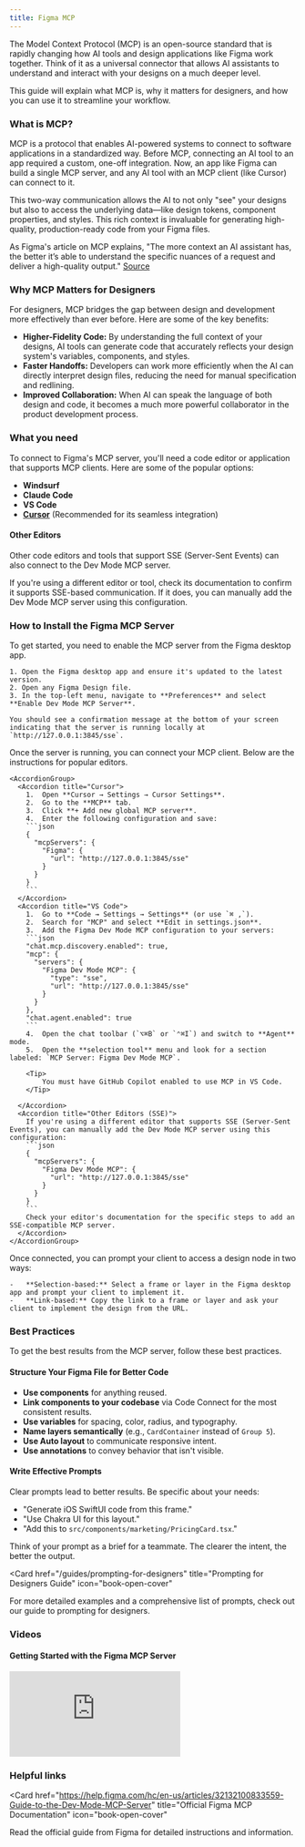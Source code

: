```yaml
---
title: Figma MCP
---
```


The Model Context Protocol (MCP) is an open-source standard that is rapidly changing how AI tools and design applications like Figma work together. Think of it as a universal connector that allows AI assistants to understand and interact with your designs on a much deeper level.

This guide will explain what MCP is, why it matters for designers, and how you can use it to streamline your workflow.

### What is MCP?

MCP is a protocol that enables AI-powered systems to connect to software applications in a standardized way. Before MCP, connecting an AI tool to an app required a custom, one-off integration. Now, an app like Figma can build a single MCP server, and any AI tool with an MCP client (like Cursor) can connect to it.

This two-way communication allows the AI to not only "see" your designs but also to access the underlying data—like design tokens, component properties, and styles. This rich context is invaluable for generating high-quality, production-ready code from your Figma files.

As Figma's article on MCP explains, "The more context an AI assistant has, the better it’s able to understand the specific nuances of a request and deliver a high-quality output." [Source](https://www.figma.com/resource-library/what-is-mcp/)

### Why MCP Matters for Designers

For designers, MCP bridges the gap between design and development more effectively than ever before. Here are some of the key benefits:

*   **Higher-Fidelity Code:** By understanding the full context of your designs, AI tools can generate code that accurately reflects your design system's variables, components, and styles.
*   **Faster Handoffs:** Developers can work more efficiently when the AI can directly interpret design files, reducing the need for manual specification and redlining.
*   **Improved Collaboration:** When AI can speak the language of both design and code, it becomes a much more powerful collaborator in the product development process.

### What you need

To connect to Figma's MCP server, you'll need a code editor or application that supports MCP clients. Here are some of the popular options:

- **Windsurf**
- **Claude Code**
- **VS Code**
- **[Cursor](https://www.cursor.com/dashboard)** (Recommended for its seamless integration)

#### Other Editors

Other code editors and tools that support SSE (Server-Sent Events) can also connect to the Dev Mode MCP server.

If you're using a different editor or tool, check its documentation to confirm it supports SSE-based communication. If it does, you can manually add the Dev Mode MCP server using this configuration.

### How to Install the Figma MCP Server

<Steps>
  <Step title="Enable the MCP Server in Figma">
    To get started, you need to enable the MCP server from the Figma desktop app.

    1. Open the Figma desktop app and ensure it's updated to the latest version.
    2. Open any Figma Design file.
    3. In the top-left menu, navigate to **Preferences** and select **Enable Dev Mode MCP Server**.

    You should see a confirmation message at the bottom of your screen indicating that the server is running locally at `http://127.0.0.1:3845/sse`.
  </Step>

  <Step title="Set up your MCP Client">
    Once the server is running, you can connect your MCP client. Below are the instructions for popular editors.

    <AccordionGroup>
      <Accordion title="Cursor">
        1.  Open **Cursor → Settings → Cursor Settings**.
        2.  Go to the **MCP** tab.
        3.  Click **+ Add new global MCP server**.
        4.  Enter the following configuration and save:
        ```json
        {
          "mcpServers": {
            "Figma": {
              "url": "http://127.0.0.1:3845/sse"
            }
          }
        }
        ```
      </Accordion>
      <Accordion title="VS Code">
        1.  Go to **Code → Settings → Settings** (or use `⌘ ,`).
        2.  Search for "MCP" and select **Edit in settings.json**.
        3.  Add the Figma Dev Mode MCP configuration to your servers:
        ```json
        "chat.mcp.discovery.enabled": true,
        "mcp": {
          "servers": {
            "Figma Dev Mode MCP": {
              "type": "sse",
              "url": "http://127.0.0.1:3845/sse"
            }
          }
        },
        "chat.agent.enabled": true
        ```
        4.  Open the chat toolbar (`⌥⌘B` or `⌃⌘I`) and switch to **Agent** mode.
        5.  Open the **selection tool** menu and look for a section labeled: `MCP Server: Figma Dev Mode MCP`.

        <Tip>
            You must have GitHub Copilot enabled to use MCP in VS Code.
        </Tip>

      </Accordion>
      <Accordion title="Other Editors (SSE)">
        If you're using a different editor that supports SSE (Server-Sent Events), you can manually add the Dev Mode MCP server using this configuration:
        ```json
        {
          "mcpServers": {
            "Figma Dev Mode MCP": {
              "url": "http://127.0.0.1:3845/sse"
            }
          }
        }
        ```
        Check your editor's documentation for the specific steps to add an SSE-compatible MCP server.
      </Accordion>
    </AccordionGroup>
  </Step>

  <Step title="Prompting Your MCP Client">
    Once connected, you can prompt your client to access a design node in two ways:

    -   **Selection-based:** Select a frame or layer in the Figma desktop app and prompt your client to implement it.
    -   **Link-based:** Copy the link to a frame or layer and ask your client to implement the design from the URL.
  </Step>
</Steps>

### Best Practices

To get the best results from the MCP server, follow these best practices.

#### Structure Your Figma File for Better Code
- **Use components** for anything reused.
- **Link components to your codebase** via Code Connect for the most consistent results.
- **Use variables** for spacing, color, radius, and typography.
- **Name layers semantically** (e.g., `CardContainer` instead of `Group 5`).
- **Use Auto layout** to communicate responsive intent.
- **Use annotations** to convey behavior that isn't visible.

#### Write Effective Prompts
Clear prompts lead to better results. Be specific about your needs:
- "Generate iOS SwiftUI code from this frame."
- "Use Chakra UI for this layout."
- "Add this to `src/components/marketing/PricingCard.tsx`."

Think of your prompt as a brief for a teammate. The clearer the intent, the better the output.

<Card
  href="/guides/prompting-for-designers"
  title="Prompting for Designers Guide"
  icon="book-open-cover"
>
  For more detailed examples and a comprehensive list of prompts, check out our guide to prompting for designers.
</Card>

### Videos

#### Getting Started with the Figma MCP Server
<iframe
  src="https://www.youtube.com/embed/MFGPCYi5du0"
  title="YouTube video player"
  frameborder="0"
  allow="accelerometer; autoplay; clipboard-write; encrypted-media; gyroscope; picture-in-picture; web-share"
  allowfullscreen
></iframe>

### Helpful links

<Card
  href="https://help.figma.com/hc/en-us/articles/32132100833559-Guide-to-the-Dev-Mode-MCP-Server"
  title="Official Figma MCP Documentation"
  icon="book-open-cover"
>
  Read the official guide from Figma for detailed instructions and information.
</Card> 